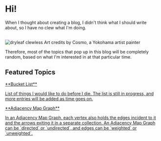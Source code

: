 # Hi!

When I thought about creating a blog, I didn't think what I should write about, so I have no clew what I'm doing.
<br/>
<br/>
<div style={{maxWidth: '350px'}}>
<img title="Josimar using a smartphone | Art credits by Cosmo, a Yokohama artist painter" src="/blog/dryleaf-clewless.jpg" alt="dryleaf clewless" style={{frameBorder:'0', width: '100%', height: '100%'}}/>
<span style={{display: 'block', fontSize: '12px', marginTop: '-1.5rem', textAlign: 'center'}}>Art credits by Cosmo, a Yokohama artist painter</span>
</div>


Therefore, most of the topics that pop up in this blog will be completely random, based on what I'm interested in at that particular time.


## Featured Topics

<div className="p-4 border border-gray-200 dark:border-gray-900 rounded mt-6 featured-topics">
<a href="/blog/bucket-list" style={{textDecoration: 'none'}}>
**Bucket List**
<p>
List of things I would like to do before I die. The list is still in progress, and more entries will be added as time goes on.
</p>
</a>
</div>

<div className="p-4 border border-gray-200 dark:border-gray-900 rounded mt-6 featured-topics">
<a href="/blog/coding/graph/adjacency-map-graph" style={{textDecoration: 'none'}}>
**Adjacency Map Graph**
<p>
In an Adjacency Map Graph, each vertex also holds the edges incident to it and the arrows exiting it in a separate collection.
An Adjacency Map Graph can be `directed` or `undirected`, and edges can be `weighted` or `unweighted`.
</p>
</a>
</div>
